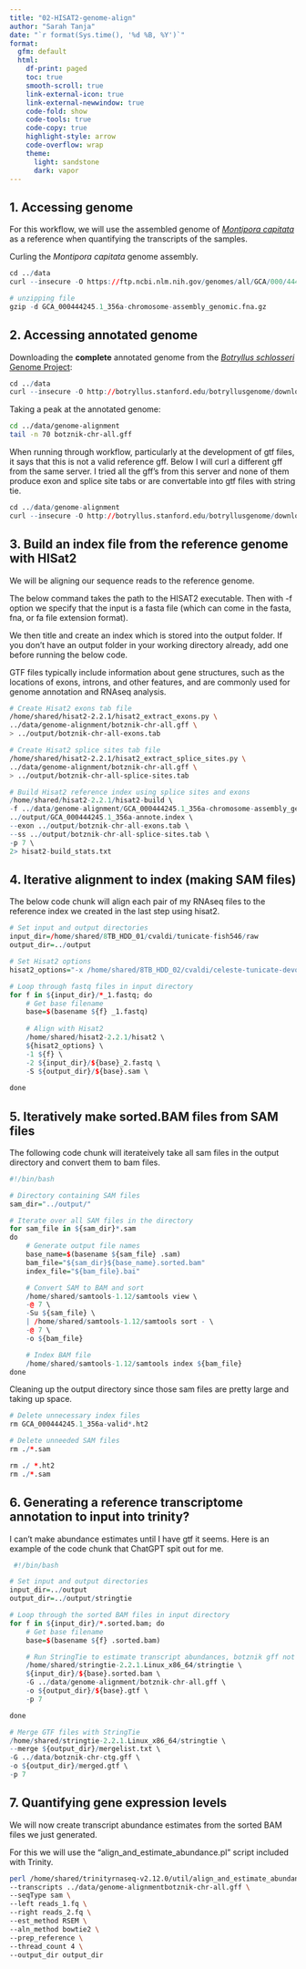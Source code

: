```yaml
---
title: "02-HISAT2-genome-align"
author: "Sarah Tanja"
date: "`r format(Sys.time(), '%d %B, %Y')`"  
format:
  gfm: default
  html:
    df-print: paged
    toc: true
    smooth-scroll: true
    link-external-icon: true
    link-external-newwindow: true
    code-fold: show
    code-tools: true
    code-copy: true
    highlight-style: arrow
    code-overflow: wrap
    theme:
      light: sandstone
      dark: vapor
---
```


## 1. Accessing genome
For this workflow, we will use the assembled genome of [*Montipora capitata*](https://elifesciences.org/articles/00569) as a reference when quantifying the transcripts of the samples.

Curling the *Montipora capitata* genome assembly. 
```r
cd ../data
curl --insecure -O https://ftp.ncbi.nlm.nih.gov/genomes/all/GCA/000/444/245/GCA_000444245.1_356a-chromosome-assembly/GCA_000444245.1_356a-chromosome-assembly_genomic.fna.gz

# unzipping file
gzip -d GCA_000444245.1_356a-chromosome-assembly_genomic.fna.gz
```

## 2. Accessing annotated genome
Downloading the **complete** annotated genome from the [*Botryllus schlosseri* Genome Project](http://botryllus.stanford.edu/botryllusgenome/download/):
```r
cd ../data
curl --insecure -O http://botryllus.stanford.edu/botryllusgenome/download/botznik-chr-ctg.gff
```

Taking a peak at the annotated genome:
```bash
cd ../data/genome-alignment
tail -n 70 botznik-chr-all.gff
```
When running through workflow, particularly at the development of gtf files, it says that this is not a valid reference gff. Below I will curl a different gff from the same server. I tried all the gff's from this server and none of them produce exon and splice site tabs or are convertable into gtf files with string tie.

```r
cd ../data/genome-alignment
curl --insecure -O http://botryllus.stanford.edu/botryllusgenome/download/botznik-chr-ctg.gff
```


## 3. Build an index file from the reference genome with HISat2
We will be aligning our sequence reads to the reference genome.

The below command takes the path to the HISAT2 executable.
Then with -f option we specify that the input is a fasta file (which can come in the fasta, fna, or fa file extension format).

We then title and create an index which is stored into the output folder. If you don't have an output folder in your working directory already, add one before running the below code.

GTF files typically include information about gene structures, such as the locations of exons, introns, and other features, and are commonly used for genome annotation and RNAseq analysis. 


```bash
# Create Hisat2 exons tab file
/home/shared/hisat2-2.2.1/hisat2_extract_exons.py \
../data/genome-alignment/botznik-chr-all.gff \
> ../output/botznik-chr-all-exons.tab

# Create Hisat2 splice sites tab file
/home/shared/hisat2-2.2.1/hisat2_extract_splice_sites.py \
../data/genome-alignment/botznik-chr-all.gff \
> ../output/botznik-chr-all-splice-sites.tab
```

```r
# Build Hisat2 reference index using splice sites and exons
/home/shared/hisat2-2.2.1/hisat2-build \
-f ../data/genome-alignment/GCA_000444245.1_356a-chromosome-assembly_genomic.fna \
../output/GCA_000444245.1_356a-annote.index \
--exon ../output/botznik-chr-all-exons.tab \
--ss ../output/botznik-chr-all-splice-sites.tab \
-p 7 \
2> hisat2-build_stats.txt
```

## 4. Iterative alignment to index (making SAM files)

The below code chunk will align each pair of my RNAseq files to the reference index we created in the last step using hisat2. 

```r
# Set input and output directories
input_dir=/home/shared/8TB_HDD_01/cvaldi/tunicate-fish546/raw
output_dir=../output

# Set Hisat2 options
hisat2_options="-x /home/shared/8TB_HDD_02/cvaldi/celeste-tunicate-devo/output/GCA_000444245.1_356a-annote.index --threads 7"

# Loop through fastq files in input directory
for f in ${input_dir}/*_1.fastq; do
    # Get base filename
    base=$(basename ${f} _1.fastq)
    
    # Align with Hisat2
    /home/shared/hisat2-2.2.1/hisat2 \
    ${hisat2_options} \
    -1 ${f} \
    -2 ${input_dir}/${base}_2.fastq \
    -S ${output_dir}/${base}.sam \
    
done

```




## 5. Iteratively make sorted.BAM files from SAM files 

The following code chunk will iterateively take all sam files in the output directory and convert them to bam files.
```r
#!/bin/bash

# Directory containing SAM files
sam_dir="../output/"

# Iterate over all SAM files in the directory
for sam_file in ${sam_dir}*.sam
do
    # Generate output file names
    base_name=$(basename ${sam_file} .sam)
    bam_file="${sam_dir}${base_name}.sorted.bam"
    index_file="${bam_file}.bai"

    # Convert SAM to BAM and sort
    /home/shared/samtools-1.12/samtools view \
    -@ 7 \
    -Su ${sam_file} \
    | /home/shared/samtools-1.12/samtools sort - \
    -@ 7 \
    -o ${bam_file}

    # Index BAM file
    /home/shared/samtools-1.12/samtools index ${bam_file}
done

```

Cleaning up the output directory since those sam files are pretty large and taking up space.
```r
# Delete unnecessary index files
rm GCA_000444245.1_356a-valid*.ht2

# Delete unneeded SAM files
rm ./*.sam
```




```r
rm ./ *.ht2
rm ./*.sam
```

## 6. Generating a reference transcriptome annotation to input into trinity?
I can't make abundance estimates until I have gtf it seems. Here is an example of the code chunk that ChatGPT spit out for me. 

```r
 #!/bin/bash

# Set input and output directories
input_dir=../output
output_dir=../output/stringtie

# Loop through the sorted BAM files in input directory
for f in ${input_dir}/*.sorted.bam; do
    # Get base filename
    base=$(basename ${f} .sorted.bam)

    # Run StringTie to estimate transcript abundances, botznik gff not accepted as a valid reference transcript... :(
    /home/shared/stringtie-2.2.1.Linux_x86_64/stringtie \
    ${input_dir}/${base}.sorted.bam \
    -G ../data/genome-alignment/botznik-chr-all.gff \
    -o ${output_dir}/${base}.gtf \
    -p 7

done

# Merge GTF files with StringTie
/home/shared/stringtie-2.2.1.Linux_x86_64/stringtie \
--merge ${output_dir}/mergelist.txt \
-G ../data/botznik-chr-ctg.gff \
-o ${output_dir}/merged.gtf \
-p 7

```

## 7. Quantifying gene expression levels

We will now create transcript abundance estimates from the sorted BAM files we just generated.

For this we will use the "align_and_estimate_abundance.pl" script included with Trinity.


```bash
perl /home/shared/trinityrnaseq-v2.12.0/util/align_and_estimate_abundance.pl \
--transcripts ../data/genome-alignmentbotznik-chr-all.gff \
--seqType sam \
--left reads_1.fq \
--right reads_2.fq \
--est_method RSEM \
--aln_method bowtie2 \
--prep_reference \
--thread_count 4 \
--output_dir output_dir

```
